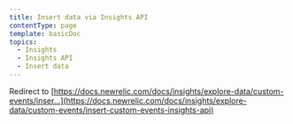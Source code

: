 ```yaml
---
title: Insert data via Insights API
contentType: page
template: basicDoc
topics:
  - Insights
  - Insights API
  - Insert data
---
```


Redirect to [https://docs.newrelic.com/docs/insights/explore-data/custom-events/inser...](https://docs.newrelic.com/docs/insights/explore-data/custom-events/insert-custom-events-insights-api)
